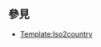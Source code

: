 <IncludeOnly><!-- 在這裡加入模板的保護標識 --></IncludeOnly>
<!-- 在本行下編輯模板說明 -->
== 參見 ==
*[[Template:Iso2country]]

<includeonly><!-- 本行下加入模板的分類 -->
</includeonly>